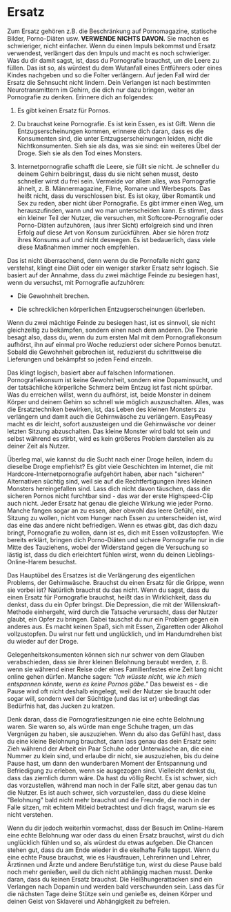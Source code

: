 # Ersatz

Zum Ersatz gehören z.B. die Beschränkung auf Pornomagazine, statische
Bilder, Porno-Diäten usw. **VERWENDE NICHTS DAVON.** Sie
machen es schwieriger, nicht einfacher. Wenn du einen Impuls bekommst
und Ersatz verwendest, verlängert das den Impuls und macht es
noch schwieriger. Was du dir damit sagst, ist, dass du Pornografie
brauchst, um die Leere zu füllen. Das ist so, als würdest du dem
Wutanfall eines Entführers oder eines Kindes nachgeben und so die Folter
verlängern. Auf jeden Fall wird der Ersatz die Sehnsucht nicht
lindern. Dein Verlangen ist nach bestimmten Neurotransmittern im Gehirn, die dich nur dazu
bringen, weiter an Pornografie zu denken. Erinnere dich an folgendes:

1.  Es gibt keinen Ersatz für Pornos.

2.  Du brauchst keine Pornografie. Es ist kein Essen, es ist Gift. Wenn
    die Entzugserscheinungen kommen, erinnere dich daran, dass es die
    Konsumenten sind, die unter Entzugserscheinungen leiden, nicht die
    Nichtkonsumenten. Sieh sie als das, was sie sind: ein weiteres Übel
    der Droge. Sieh sie als den Tod eines Monsters.

3.  Internetpornografie schafft die Leere, sie füllt sie nicht. Je schneller du
    deinem Gehirn beibringst, dass du sie nicht sehen musst, desto
    schneller wirst du frei sein. Vermeide vor allem alles, was Pornografie
    ähnelt, z. B. Männermagazine, Filme, Romane und Werbespots.
    Das heißt nicht, dass du verschlossen bist. Es ist okay, über
    Romantik und Sex zu reden, aber nicht über Pornografie. Es gibt immer
    einen Weg, um herauszufinden, wann und wo man unterscheiden kann.
    Es stimmt, dass ein kleiner Teil der Nutzer, die versuchen, mit
    Softcore-Pornografie oder Porno-Diäten aufzuhören, (aus ihrer Sicht)
    erfolgreich sind und ihren Erfolg auf diese Art von Konsum
    zurückführen. Aber sie hören *trotz* ihres Konsums auf und nicht
    deswegen. Es ist bedauerlich, dass viele diese Maßnahmen immer noch
    empfehlen.

Das ist nicht überraschend, denn wenn du die Pornofalle nicht ganz
verstehst, klingt eine Diät oder ein weniger starker Ersatz sehr logisch. Sie
basiert auf der Annahme, dass du zwei mächtige Feinde zu besiegen hast,
wenn du versuchst, mit Pornografie aufzuhören:

-   Die Gewohnheit brechen.

-   Die schrecklichen körperlichen Entzugserscheinungen überleben.

Wenn du zwei mächtige Feinde zu besiegen hast, ist es sinnvoll, sie
nicht gleichzeitig zu bekämpfen, sondern einen nach dem anderen. Die
Theorie besagt also, dass du, wenn du zum ersten Mal mit dem 
Pornografiekonsum aufhörst, ihn auf einmal pro Woche reduzierst oder
sichere Pornos benutzt. Sobald die Gewohnheit gebrochen ist, reduzierst
du schrittweise die Lieferungen und bekämpfst so jeden Feind einzeln.

Das klingt logisch, basiert aber auf falschen Informationen. Pornografiekonsum ist
keine Gewohnheit, sondern eine Dopaminsucht, und der tatsächliche
körperliche Schmerz beim Entzug ist fast nicht spürbar. Was du erreichen
willst, wenn du aufhörst, ist, beide Monster in deinem Körper und deinem
Gehirn so schnell wie möglich auszuschalten. Alles, was die
Ersatztechniken bewirken, ist, das Leben des kleinen Monsters zu
verlängern und damit auch die Gehirnwäsche zu verlängern. EasyPeasy macht es
dir leicht, sofort auszusteigen und die Gehirnwäsche vor deiner letzten
Sitzung abzuschalten. Das kleine Monster wird bald tot sein und selbst
während es stirbt, wird es kein größeres Problem darstellen als zu
deiner Zeit als Nutzer.

Überleg mal, wie kannst du die Sucht nach einer Droge heilen, indem du
dieselbe Droge empfiehlst? Es gibt viele Geschichten im Internet, die
mit Hardcore-Internetpornografie aufgehört haben, aber nach \"sicheren\"
Alternativen süchtig sind, weil sie auf die Rechtfertigungen ihres
kleinen Monsters hereingefallen sind. Lass dich nicht davon täuschen,
dass die sicheren Pornos nicht furchtbar sind - das war der erste
Highspeed-Clip auch nicht. Jeder Ersatz hat genau die gleiche Wirkung
wie jeder Porno. Manche fangen sogar an zu essen, aber obwohl das leere
Gefühl, eine Sitzung zu wollen, nicht vom Hunger nach Essen zu
unterscheiden ist, wird das eine das andere nicht befriedigen. Wenn es
etwas gibt, das dich dazu bringt, Pornografie zu wollen, dann ist es, dich
mit Essen vollzustopfen. Wie bereits erklärt, bringen dich Porno-Diäten
und sichere Pornografie nur in die Mitte des Tauziehens, wobei der Widerstand
gegen die Versuchung so lästig ist, dass du dich erleichtert fühlen
wirst, wenn du deinen Lieblings-Online-Harem besuchst.

Das Hauptübel des Ersatzes ist die Verlängerung des eigentlichen
Problems, der Gehirnwäsche. Brauchst du einen Ersatz für die Grippe,
wenn sie vorbei ist? Natürlich brauchst du das nicht. Wenn du sagst,
dass du einen Ersatz für Pornografie brauchst, heißt das in Wirklichkeit,
dass du denkst, dass du ein Opfer bringst. Die Depression, die mit der
Willenskraft-Methode einhergeht, wird durch die Tatsache verursacht,
dass der Nutzer glaubt, ein Opfer zu bringen. Dabei tauschst du nur ein
Problem gegen ein anderes aus. Es macht keinen Spaß, sich mit Essen,
Zigaretten oder Alkohol vollzustopfen. Du wirst nur fett und
unglücklich, und im Handumdrehen bist du wieder auf der Droge.

Gelegenheitskonsumenten können sich nur schwer von dem Glauben
verabschieden, dass sie ihrer kleinen Belohnung beraubt werden, z. B.
wenn sie während einer Reise oder eines Familienfestes eine Zeit lang
nicht online gehen dürfen. Manche sagen: *\"Ich wüsste nicht, wie ich
mich entspannen könnte, wenn es keine Pornos gäbe.\"* Das beweist es - die
Pause wird oft nicht deshalb eingelegt, weil der Nutzer sie braucht
oder sogar will, sondern weil der Süchtige (und das ist er) unbedingt
das Bedürfnis hat, das Jucken zu kratzen.

Denk daran, dass die Pornografiesitzungen nie eine echte Belohnung waren. Sie
waren so, als würde man enge Schuhe tragen, um das Vergnügen zu haben,
sie auszuziehen. Wenn du also das Gefühl hast, dass du eine kleine
Belohnung brauchst, dann lass genau das dein Ersatz sein: Zieh während der
Arbeit ein Paar Schuhe oder Unterwäsche an, die eine Nummer zu klein
sind, und erlaube dir nicht, sie auszuziehen, bis du deine Pause hast,
um dann den wunderbaren Moment der Entspannung und Befriedigung zu
erleben, wenn sie ausgezogen sind. Vielleicht denkst du, dass das
ziemlich dumm wäre. Da hast du völlig Recht. Es ist schwer, sich das
vorzustellen, während man noch in der Falle sitzt, aber genau das tun
die Nutzer. Es ist auch schwer, sich vorzustellen, dass du diese kleine
\"Belohnung\" bald nicht mehr brauchst und die Freunde, die noch in der
Falle sitzen, mit echtem Mitleid betrachtest und dich fragst, warum sie
es nicht verstehen.

Wenn du dir jedoch weiterhin vormachst, dass der Besuch im Online-Harem
eine echte Belohnung war oder dass du einen Ersatz brauchst, wirst du
dich unglücklich fühlen und so, als würdest du etwas aufgeben. Die Chancen
stehen gut, dass du am Ende wieder in die ekelhafte Falle tappst. Wenn du
eine echte Pause brauchst, wie es Hausfrauen, Lehrerinnen und Lehrer,
Ärztinnen und Ärzte und andere Berufstätige tun, wirst du diese Pause
bald noch mehr genießen, weil du dich nicht abhängig machen musst. Denke
daran, dass du keinen Ersatz brauchst. Die Heißhungerattacken sind ein
Verlangen nach Dopamin und werden bald verschwunden sein. Lass das für
die nächsten Tage deine Stütze sein und genieße es, deinen Körper und
deinen Geist von Sklaverei und Abhängigkeit zu befreien.
